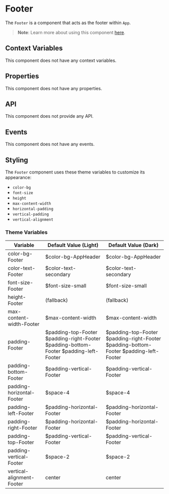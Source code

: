 # Footer

The `Footer` is a component that acts as the footer within `App`.

> **Note**: Learn more about using this component [here](../learning/app-component).

## Context Variables

This component does not have any context variables.

## Properties

This component does not have any properties.

## API

This component does not provide any API.

## Events

This component does not have any events.

## Styling

The `Footer` component uses these theme variables to customize its appearance:

- `color-bg`
- `font-size`
- `height`
- `max-content-width`
- `horizontal-padding`
- `vertical-padding`
- `vertical-alignment`

### Theme Variables

| Variable | Default Value (Light) | Default Value (Dark) |
| --- | --- | --- |
| color-bg-Footer | $color-bg-AppHeader | $color-bg-AppHeader |
| color-text-Footer | $color-text-secondary | $color-text-secondary |
| font-size-Footer | $font-size-small | $font-size-small |
| height-Footer | (fallback) | (fallback) |
| max-content-width-Footer | $max-content-width | $max-content-width |
| padding-Footer | $padding-top-Footer $padding-right-Footer $padding-bottom-Footer $padding-left-Footer | $padding-top-Footer $padding-right-Footer $padding-bottom-Footer $padding-left-Footer |
| padding-bottom-Footer | $padding-vertical-Footer | $padding-vertical-Footer |
| padding-horizontal-Footer | $space-4 | $space-4 |
| padding-left-Footer | $padding-horizontal-Footer | $padding-horizontal-Footer |
| padding-right-Footer | $padding-horizontal-Footer | $padding-horizontal-Footer |
| padding-top-Footer | $padding-vertical-Footer | $padding-vertical-Footer |
| padding-vertical-Footer | $space-2 | $space-2 |
| vertical-alignment-Footer | center | center |

